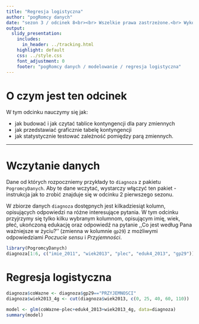 ```yaml
---
title: "Regresja logistyczna"
author: "pogRomcy danych"
date: "sezon 3 / odcinek 8<br><br> Wszelkie prawa zastrzeżone.<br> Wykorzystanie możliwe wyłącznie za zgodą autora.  <br><br><br><br>Naciśnij `A` by zamienić slajdy na ciągły tekst. <br> Naciśnij `T` by wyświetlić spis treści."
output:
  slidy_presentation:
    includes:
      in_header: ../tracking.html
    highlight: default
    css: ../style.css
    font_adjustment: 0
    footer: "pogRomcy danych / modelowanie / regresja logistyczna"
---
```


# O czym jest ten odcinek


W tym odcinku nauczymy się jak:

- jak budować i jak czytać tablice kontyngencji dla pary zmiennych
- jak przedstawiać graficznie tabelę kontyngencji
- jak statystycznie testować zależność pomiędzy parą zmiennych.


---


# Wczytanie danych

Dane od których rozpoczniemy przykłady to `diagnoza` z pakietu `PogromcyDanych`. Aby te dane wczytać, wystarczy włączyć ten pakiet - instrukcja jak to zrobić znajduje się w odcinku 2 pierwszego sezonu.

W zbiorze danych `diagnoza` dostępnych jest kilkadziesiąt kolumn, opisujących odpowiedzi na różne interesujące pytania. W tym odcinku przyjrzymy się tylko kilku  wybranym kolumnom, opisującym imię, wiek, płeć, ukończoną edukację oraz odpowiedź na pytanie ,,Co jest według Pana ważniejsze w życiu?'' (zmienna w kolumnie `gp29`) z możliwymi odpowiedziami *Poczucie sensu* i *Przyjemności*.

```r
library(PogromcyDanych)
diagnoza[1:6, c("imie_2011", "wiek2013", "plec", "eduk4_2013", "gp29")]
```

# Regresja logistyczna


```r
diagnoza$coWazne <- diagnoza$gp29=="PRZYJEMNOSCI"
diagnoza$wiek2013_4g <- cut(diagnoza$wiek2013, c(0, 25, 40, 60, 110))

model <- glm(coWazne~plec+eduk4_2013+wiek2013_4g, data=diagnoza)
summary(model)
```

